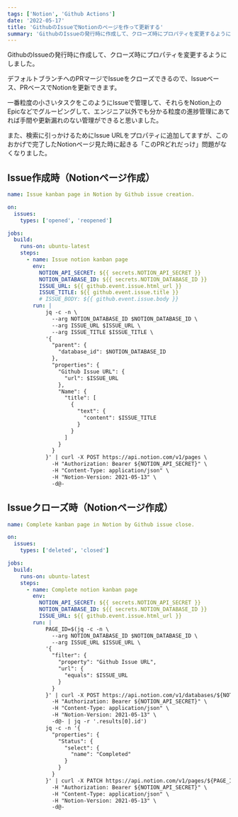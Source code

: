 ```yaml
---
tags: ['Notion', 'Github Actions']
date: '2022-05-17'
title: 'GithubのIssueでNotionのページを作って更新する'
summary: 'GithubのIssueの発行時に作成して、クローズ時にプロパティを変更するようにしました。  デフォルトブランチへのPRマージでIssueをクローズできるので、Issueベース、PRベースでNotionを更新できます。  一番粒度の小さいタスクをこのようにIssueで管理して、それらをNotion上のEpicなどでグルーピングして、エンジニア以外でも分かる粒度の進捗管理にあてれば手間や更新漏れのない管理ができると思いました。  また、検索に引っかけるためにIssue URLをプロパティに追加してますが、このおかげで完了したNotionページ見た時に起きる「このPRどれだっけ」問題がなくなりました。'
---
```



GithubのIssueの発行時に作成して、クローズ時にプロパティを変更するようにしました。

デフォルトブランチへのPRマージでIssueをクローズできるので、Issueベース、PRベースでNotionを更新できます。

一番粒度の小さいタスクをこのようにIssueで管理して、それらをNotion上のEpicなどでグルーピングして、エンジニア以外でも分かる粒度の進捗管理にあてれば手間や更新漏れのない管理ができると思いました。

また、検索に引っかけるためにIssue URLをプロパティに追加してますが、このおかげで完了したNotionページ見た時に起きる「このPRどれだっけ」問題がなくなりました。

## Issue作成時（Notionページ作成）

```yml
name: Issue kanban page in Notion by Github issue creation.

on:
  issues:
    types: ['opened', 'reopened']

jobs:
  build:
    runs-on: ubuntu-latest
    steps:
      - name: Issue notion kanban page
        env:
          NOTION_API_SECRET: ${{ secrets.NOTION_API_SECRET }}
          NOTION_DATABASE_ID: ${{ secrets.NOTION_DATABASE_ID }}
          ISSUE_URL: ${{ github.event.issue.html_url }}
          ISSUE_TITLE: ${{ github.event.issue.title }}
          # ISSUE_BODY: ${{ github.event.issue.body }}
        run: |
            jq -c -n \
              --arg NOTION_DATABASE_ID $NOTION_DATABASE_ID \
              --arg ISSUE_URL $ISSUE_URL \
              --arg ISSUE_TITLE $ISSUE_TITLE \
            '{
              "parent": {
                "database_id": $NOTION_DATABASE_ID
              },
              "properties": {
                "Github Issue URL": {
                  "url": $ISSUE_URL
                },
                "Name": {
                  "title": [
                    {
                      "text": {
                        "content": $ISSUE_TITLE
                      }
                    }
                  ]
                }
              }
            }' | curl -X POST https://api.notion.com/v1/pages \
              -H "Authorization: Bearer ${NOTION_API_SECRET}" \
              -H "Content-Type: application/json" \
              -H "Notion-Version: 2021-05-13" \
              -d@-
```

## Issueクローズ時（Notionページ作成）

```yml
name: Complete kanban page in Notion by Github issue close.

on:
  issues:
    types: ['deleted', 'closed']

jobs:
  build:
    runs-on: ubuntu-latest
    steps:
      - name: Complete notion kanban page
        env:
          NOTION_API_SECRET: ${{ secrets.NOTION_API_SECRET }}
          NOTION_DATABASE_ID: ${{ secrets.NOTION_DATABASE_ID }}
          ISSUE_URL: ${{ github.event.issue.html_url }}
        run: |
            PAGE_ID=$(jq -c -n \
              --arg NOTION_DATABASE_ID $NOTION_DATABASE_ID \
              --arg ISSUE_URL $ISSUE_URL \
            '{
              "filter": {
                "property": "Github Issue URL",
                "url": {
                  "equals": $ISSUE_URL
                }
              }
            }' | curl -X POST https://api.notion.com/v1/databases/${NOTION_DATABASE_ID}/query \
              -H "Authorization: Bearer ${NOTION_API_SECRET}" \
              -H "Content-Type: application/json" \
              -H "Notion-Version: 2021-05-13" \
              -d@- | jq -r '.results[0].id')
            jq -c -n '{
              "properties": {
                "Status": {
                  "select": {
                    "name": "Completed"
                  }
                }
              }
            }' | curl -X PATCH https://api.notion.com/v1/pages/${PAGE_ID} \
              -H "Authorization: Bearer ${NOTION_API_SECRET}" \
              -H "Content-Type: application/json" \
              -H "Notion-Version: 2021-05-13" \
              -d@-
```
